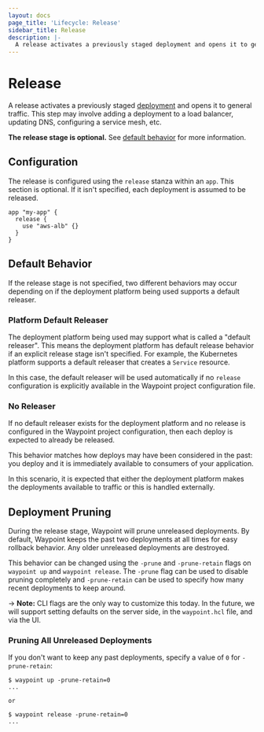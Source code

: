 ```yaml
---
layout: docs
page_title: 'Lifecycle: Release'
sidebar_title: Release
description: |-
  A release activates a previously staged deployment and opens it to general traffic. This step may involve adding a deployment to a load balancer, updating DNS, configuring a service mesh, etc.
---
```


# Release

A release activates a previously staged
[deployment](/docs/lifecycle/deploy)
and opens it
to general traffic. This step may involve adding a deployment to a load balancer,
updating DNS, configuring a service mesh, etc.

**The release stage is optional.** See [default behavior](/docs/lifecycle/release#default-behavior)
for more information.

## Configuration

The release is configured using the `release` stanza within an `app`.
This section is optional. If it isn't specified, each deployment is assumed
to be released.

```hcl
app "my-app" {
  release {
    use "aws-alb" {}
  }
}
```

## Default Behavior

If the release stage is not specified,
two different behaviors may occur depending on if the deployment platform
being used supports a default releaser.

### Platform Default Releaser

The deployment platform being used may support what is called a "default
releaser". This means the deployment platform has default release behavior
if an explicit release stage isn't specified. For example, the Kubernetes
platform supports a default releaser that creates a `Service` resource.

In this case, the default releaser will be used automatically if no
`release` configuration is explicitly available in the Waypoint project
configuration file.

### No Releaser

If no default releaser exists for the deployment platform and no
release is configured in the Waypoint project configuration, then each
deploy is expected to already be released.

This behavior matches how deploys may have been considered in the past:
you deploy and it is immediately available to consumers of your application.

In this scenario, it is expected that either the deployment platform makes
the deployments available to traffic or this is handled externally.

## Deployment Pruning

During the release stage, Waypoint will prune unreleased deployments.
By default, Waypoint keeps the past two deployments at all times for
easy rollback behavior. Any older unreleased deployments are destroyed.

This behavior can be changed using the `-prune` and `-prune-retain` flags
on `waypoint up` and `waypoint release`. The `-prune` flag can be used to
disable pruning completely and `-prune-retain` can be used to specify how
many recent deployments to keep around.

-> **Note:** CLI flags are the only way to customize this today. In the future,
we will support setting defaults on the server side, in the `waypoint.hcl`
file, and via the UI.

### Pruning All Unreleased Deployments

If you don't want to keep any past deployments, specify a value of `0`
for `-prune-retain`:

```shell-session
$ waypoint up -prune-retain=0
...

or

$ waypoint release -prune-retain=0
...
```

